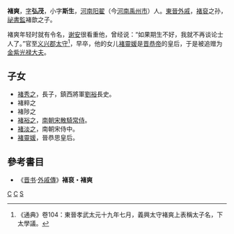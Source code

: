 '''褚爽'''，[[表字|字]]'''弘茂'''，小字'''斯生'''，[[河南郡|河南]][[阳翟|阳翟]]（今[[河南|河南]][[禹州市|禹州市]]）人。[[東晉|東晉]][[外戚|外戚]]，[[褚裒|褚裒]]之孙，[[祕書監|祕書監]]褚歆之子。

褚爽年轻时就有令名，[[谢安|谢安]]很看重他，曾经说：“如果期生不好，我就不再谈论士人了。”官至[[义兴郡|义兴郡]][[太守|太守]]<ref>《通典》卷104：東晉孝武太元十九年七月，義興太守褚爽上表稱太子名，下太學議。</ref>，早卒，他的女儿[[褚靈媛|褚靈媛]]是[[晋恭帝|晋恭帝]]的皇后，于是被追赠为[[金紫光禄大夫|金紫光禄大夫]]。

== 子女 ==
{{main|河南褚氏世系图}}
*[[褚秀之|褚秀之]]，長子，鎮西將軍[[劉裕|劉裕]]長史。
*褚粹之
*褚陟之
*[[褚裕之|褚裕之]]，[[南朝宋|南朝宋]][[散騎常侍|散騎常侍]]。
*[[褚淡之|褚淡之]]，南朝宋侍中。
*[[褚靈媛|褚靈媛]]，晉恭思皇后。

== 參考書目 ==
*《[[晋书|晋书]]·[[s:晉書/卷093#褚爽|外戚傳]]》'''褚裒・褚爽'''

[[Category:东晋太守|C]]
[[Category:东晋外戚|C]]
[[Category:河南褚氏|S]]